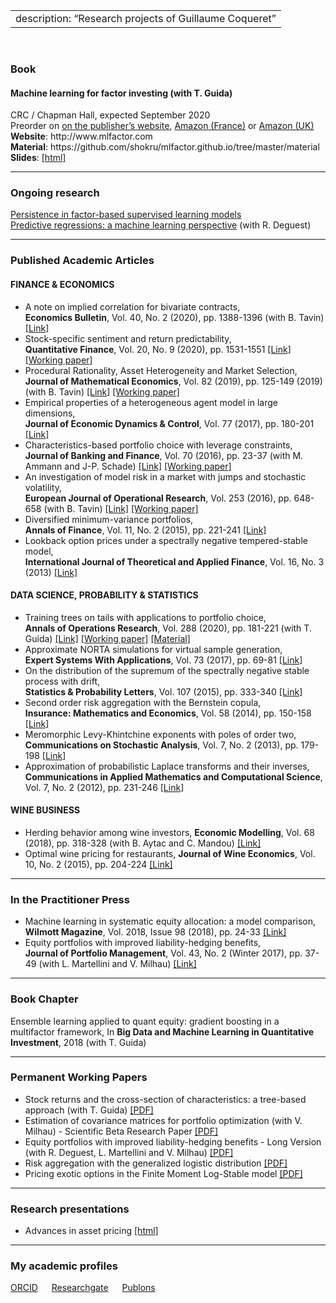 <head>
<title>Research</title>
<meta name="Research projects of Guillaume Coqueret"/>
</head>

---
description: "Research projects of Guillaume Coqueret"
---
<br/>  


### Book
#### **Machine learning for factor investing** (with T. Guida)
CRC / Chapman Hall, expected September 2020   
Preorder on <a href="https://www.routledge.com/Machine-Learning-for-Factor-Investing/Coqueret-Guida/p/book/9780367545864" target="_blank">on the publisher's website</a>, <a href="https://www.amazon.fr/Machine-Learning-Investing-Guillaume-Coqueret/dp/0367545861/" target="_blank">Amazon (France)</a> or <a href="https://www.amazon.co.uk/Machine-Learning-Investing-Financial-Mathematics/dp/0367545861/ref=sr_1_2?dchild=1&keywords=coqueret&qid=1587124521&sr=8-2" target="_blank">Amazon (UK)</a>  
**Website**: http://www.mlfactor.com    
**Material**: https://github.com/shokru/mlfactor.github.io/tree/master/material    
**Slides**: <a href="files/SLIDES/SLIDES.html" target="_blank">[html]</a>

_____ 

### Ongoing research
<a href="http://www.gcoqueret.com/horizons.html" target="_blank">Persistence in factor-based supervised learning models</a>    
<a href="http://www.gcoqueret.com/PRs.html" target="_blank">Predictive regressions: a machine learning perspective</a> (with R. Deguest)

_____ 

### Published Academic Articles
#### **FINANCE & ECONOMICS**

* A note on implied correlation for bivariate contracts, <br/> **Economics Bulletin**, Vol. 40, No. 2 (2020), pp. 1388-1396 (with B. Tavin) <a href="http://www.accessecon.com/Pubs/EB/2020/Volume40/EB-20-V40-I2-P119.pdf" target="_blank">[Link]</a>   
* Stock-specific sentiment and return predictability, <br/> **Quantitative Finance**, Vol. 20, No. 9 (2020), pp. 1531-1551 <a href="https://www.tandfonline.com/doi/full/10.1080/14697688.2020.1736314" target="_blank">[Link]</a> <a href="https://papers.ssrn.com/sol3/papers.cfm?abstract_id=3248925" target="_blank">[Working paper]</a>
* Procedural Rationality, Asset Heterogeneity and Market Selection,  <br/>  **Journal of Mathematical Economics**, Vol. 82 (2019), pp. 125-149 (2019) (with B. Tavin)  <a href="https://www.sciencedirect.com/science/article/abs/pii/S0304406819300205" target="_blank">[Link]</a>   <a href="https://papers.ssrn.com/sol3/papers.cfm?abstract_id=2952659" target="_blank">[Working paper]</a>   <br />
* Empirical properties of a heterogeneous agent model in large dimensions, <br/>   **Journal of Economic Dynamics & Control**, Vol. 77 (2017), pp. 180-201 <a href="https://www.sciencedirect.com/science/article/pii/S0165188917300386" target="_blank">[Link]</a>  
* Characteristics-based portfolio choice with leverage constraints, <br/>   **Journal of Banking and Finance**, Vol. 70 (2016), pp. 23-37 (with M. Ammann and J-P. Schade) <a href="https://www.sciencedirect.com/science/article/pii/S0378426616300516" target="_blank">[Link]</a> <a href="https://papers.ssrn.com/sol3/papers.cfm?abstract_id=2736324" target="_blank">[Working paper]</a>  
* An investigation of model risk in a market with jumps and stochastic volatility, <br/>   **European Journal of Operational Research**, Vol. 253 (2016), pp. 648-658 (with B. Tavin) <a href="https://www.sciencedirect.com/science/article/abs/pii/S0377221716301461" target="_blank">[Link]</a>    <a href="https://papers.ssrn.com/sol3/papers.cfm?abstract_id=2474223" target="_blank">[Working paper]</a>
* Diversified minimum-variance portfolios, <br/>   **Annals of Finance**, Vol. 11, No. 2 (2015), pp. 221-241 <a href="https://link.springer.com/article/10.1007%2Fs10436-014-0253-x" target="_blank">[Link]</a>    
* Lookback option prices under a spectrally negative tempered-stable model, <br/>   **International Journal of Theoretical and Applied Finance**, Vol. 16, No. 3 (2013)  <a href="https://www.worldscientific.com/doi/abs/10.1142/S021902491350012X" target="_blank">[Link]</a>    

#### **DATA SCIENCE, PROBABILITY & STATISTICS**

* Training trees on tails with applications to portfolio choice, <br/>   **Annals of Operations Research**, Vol. 288 (2020), pp. 181-221 (with T. Guida) <a href="https://link.springer.com/article/10.1007/s10479-020-03539-2" target="_blank">[Link]</a>   <a href="https://papers.ssrn.com/sol3/papers.cfm?abstract_id=3403009" target="_blank">[Working paper]</a> 
<a href="http://www.gcoqueret.com/tot.html" target="_blank">[Material]</a>
* Approximate NORTA simulations for virtual sample generation, <br/>   **Expert Systems With Applications**, Vol. 73 (2017), pp. 69-81 <a href="https://www.sciencedirect.com/science/article/pii/S0957417416307096" target="_blank">[Link]</a>    
* On the distribution of the supremum of the spectrally negative stable process with drift, <br/>   **Statistics & Probability Letters**, Vol. 107 (2015), pp. 333-340 <a href="https://www.sciencedirect.com/science/article/pii/S0167715215003314" target="_blank">[Link]</a>     
* Second order risk aggregation with the Bernstein copula, <br/>   **Insurance: Mathematics and Economics**, Vol. 58 (2014), pp. 150-158 <a href="https://www.sciencedirect.com/science/article/pii/S0167668714000882" target="_blank">[Link]</a>    
* Meromorphic Levy-Khintchine exponents with poles of order two, <br/>   **Communications on Stochastic Analysis**, Vol. 7, No. 2 (2013), pp. 179-198  <a href="https://digitalcommons.lsu.edu/cosa/vol7/iss2/1/" target="_blank">[Link]</a>  
* Approximation of probabilistic Laplace transforms and their inverses, <br/>   **Communications in Applied Mathematics and Computational Science**, Vol. 7, No. 2 (2012), pp. 231-246  <a href="https://msp.org/camcos/2012/7-2/p03.xhtml" target="_blank">[Link]</a>    

#### **WINE BUSINESS**

* Herding behavior among wine investors, **Economic Modelling**, Vol. 68 (2018), pp. 318-328 (with B. Aytac and C. Mandou) <a href="https://www.sciencedirect.com/science/article/pii/S0264999317301001" target="_blank">[Link]</a>    
* Optimal wine pricing for restaurants, **Journal of Wine Economics**, Vol. 10, No. 2 (2015), pp. 204-224 <a href="https://www.cambridge.org/core/journals/journal-of-wine-economics/article/optimal-wine-pricing-for-restaurants/A3A972D73E0785CE8E6A606470FC0A0E" target="_blank">[Link]</a>      



_____ 

### In the Practitioner Press

* Machine learning in systematic equity allocation: a model comparison, <br/> **Wilmott Magazine**, Vol. 2018, Issue 98 (2018), pp. 24-33 <a href="https://onlinelibrary.wiley.com/doi/abs/10.1002/wilm.10719" target="_blank">[Link]</a>      
* Equity portfolios with improved liability-hedging benefits, <br/>   **Journal of Portfolio Management**, Vol. 43, No. 2 (Winter 2017), pp. 37-49 (with L. Martellini and V. Milhau) <a href="https://jpm.iijournals.com/content/43/2/37" target="_blank">[Link]</a>    

_____ 


### Book Chapter
Ensemble learning applied to quant equity: gradient boosting in a multifactor framework, In **Big Data and Machine Learning in Quantitative Investment**, 2018 (with T. Guida)  

 


_____ 


### Permanent Working Papers
* Stock returns and the cross-section of characteristics: a tree-based approach (with T. Guida)  <a href="files/TAPA.pdf" target="_blank">[PDF]</a>    
* Estimation of covariance matrices for portfolio optimization (with V. Milhau) - Scientific Beta Research Paper <a href="files/Estim_cov.pdf" target="_blank">[PDF]</a>    
* Equity portfolios with improved liability-hedging benefits - Long Version  (with R. Deguest, L. Martellini and V. Milhau)  <a href="files/OTPP.pdf" target="_blank">[PDF]</a>    
* Risk aggregation with the generalized logistic distribution <a href="files/Logistic.pdf" target="_blank">[PDF]</a>  
* Pricing exotic options in the Finite Moment Log-Stable model <a href="files/FMLS.pdf" target="_blank">[PDF]</a>  


_____

### Research presentations

* Advances in asset pricing <a href="files/AAP/AAP.html" target="_blank">[html]</a>


_____ 


### My academic profiles
<a href="http://orcid.org/0000-0002-1596-4086" target="_blank">ORCID</a> &emsp;  <a href="https://www.researchgate.net/profile/Guillaume_Coqueret" target="_blank">Researchgate</a> &emsp;  <a href="https://publons.com/researcher/1352687/guillaume-coqueret" target="_blank">Publons</a>    
  
